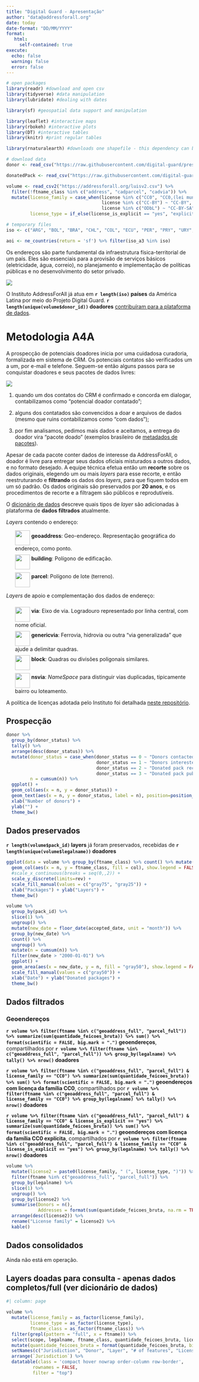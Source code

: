 ```yaml
---
title: "Digital Guard - Apresentação"
author: "data@addressforall.org"
date: today
date-format: "DD/MM/YYYY"
format:
   html:
     self-contained: true
execute:
  echo: false
  warning: false
  error: false
---
```


```r
# open packages
library(readr) #download and open csv
library(tidyverse) #data manipulation
library(lubridate) #dealing with dates

library(sf) #geospatial data support and manipulation

library(leaflet) #interactive maps
library(rbokeh) #interactive plots
library(DT) #interactive tables
library(knitr) #print regular tables

library(rnaturalearth) #downloads one shapefile - this dependency can be removed by downloading data from another directory

# download data
donor <- read_csv("https://raw.githubusercontent.com/digital-guard/preserv-BR/main/data/donor.csv")

donatedPack <- read_csv("https://raw.githubusercontent.com/digital-guard/preserv-BR/main/data/donatedPack.csv")

volume <- read_csv2("https://addressforall.org/luisv2.csv") %>%
  filter(!ftname_class %in% c("address", "cadparcel", "cadvia")) %>%
  mutate(license_family = case_when(license %in% c("CC0", "CC0,(lei municipal)", "CC0; (non-standard)") ~ "CC0",
                                    license %in% c("CC-BY") ~ "CC-BY",
                                    license %in% c("ODbL") ~ "CC-BY-SA"),
         license_type = if_else(license_is_explicit == "yes", "explicit", "implicit"))

# temporary files
iso <- c("ARG", "BOL", "BRA", "CHL", "COL", "ECU", "PER", "PRY", "URY", "VEN") #"GUF",

aoi <- ne_countries(return = 'sf') %>% filter(iso_a3 %in% iso)
```

Os endereços são parte fundamental da infraestrutura física-territorial de um país. Eles são essenciais para a provisão de serviços básicos (eletricidade, água, correio), no planejamento e implementação de políticas públicas e no desenvolvimento do setor privado.

<img align="center" src="../_assets/AML-parceiros2022.png">

O Instituto AddressForAll já atua em **`r length(iso)` países** da América Latina por meio do Projeto Digital Guard. **`r length(unique(volume$donor_id))` doadores** [contribuíram para a plataforma de dados](https://addressforall.org/teste2/).

<!--
{r}
# mapa da área de atuação
leaflet() %>%
  addTiles() %>%
  addPolygons(data = aoi,
              stroke = 0,
              fillColor = "yellow",
              opacity = 1#,
              #popup = aoi$name#,
              #highlightOptions = highlightOptions(stroke = 1,
              #                                    color = "black",
              #                                    bringToFront = FALSE)
              )

-->

# Metodologia A4A

A prospecção de potenciais doadores inicia por uma cuidadosa curadoria, formalizada em sistema de CRM. Os potenciais contatos são verificados um a um, por e-mail e telefone. Seguem-se então alguns passos para se conquistar doadores e seus pacotes de dados livres:

<img align="center" src="../_assets/A4A_method-funilDoacoes2022-06.png">

1. quando um dos contatos do CRM é confirmado e concorda em dialogar, contabilizamos como "potencial doador contatado";

2. alguns dos contatados são convencidos a doar e arquivos de dados (mesmo que ruins contabilizamos como "com dados");

3. por fim analisamos, pedimos mais dados e aceitamos, a entrega do doador vira "pacote doado" (exemplos brasileiro de [metadados de pacotes](https://github.com/digital-guard/preserv-BR)).

Apesar de cada pacote conter dados de interesse da AddressForAll, o doador é livre para entregar seus dados oficiais misturados a outros dados, e no formato desejado. A equipe técnica efetua então um **recorte** sobre os dados originais, elegendo um ou mais *layers* para esse recorte, e então reestruturando e **filtrando** os dados dos *layers*, para que fiquem todos em um só padrão. Os dados originais são preservados por **20 anos**, e os procedimentos de recorte e a filtragem são públicos e reprodutíveis.

O [dicionário de dados](https://github.com/digital-guard/preserv/blob/main/docs/pt/ftypes.md) descreve quais tipos de *layer* são adicionadas à plataforma de **dados filtrados** atualmente.

<p><i>Layers</i> contendo o endereço:
<ul style="list-style-type:none;" dir="auto">
<li><img src="https://raw.githubusercontent.com/digital-guard/preserv/main/docs/assets/layerIcon-geoaddress.png" align="middle" width="40" style="max-width: 100%;"> <strong>geoaddress</strong>: Geo-endereço. Representação geográfica do endereço, como ponto.</li>
<li><img src="https://raw.githubusercontent.com/digital-guard/preserv/main/docs/assets/layerIcon-building.png" align="middle" width="40" style="max-width: 100%; padding-top: 6pt;"> <strong>building</strong>: Polígono de edificação.</li>
<li><img src="https://raw.githubusercontent.com/digital-guard/preserv/main/docs/assets/layerIcon-parcel.png" align="middle" width="40" style="max-width: 100%; padding-top: 6pt;"> <strong>parcel</strong>: Polígono de lote (terreno).</li>
</ul>
</p>

<p><i>Layers</i> de apoio e complementação dos dados de endereço:
<ul style="list-style-type:none;" dir="auto">
<li><img src="https://raw.githubusercontent.com/digital-guard/preserv/main/docs/assets/layerIcon-via.png" align="middle" width="40" style="max-width: 100%; padding-top: 6pt;"> <strong>via</strong>: Eixo de via. Logradouro representado por linha central, com nome oficial.</li>
<li><img src="https://raw.githubusercontent.com/digital-guard/preserv/main/docs/assets/layerIcon-genericVia.png" align="middle" width="40" style="max-width: 100%; padding-top: 6pt;"> <strong>genericvia</strong>: Ferrovia, hidrovia ou outra "via generalizada" que ajude a delimitar quadras. </li>
<li><img src="https://raw.githubusercontent.com/digital-guard/preserv/main/docs/assets/layerIcon-namedZone.png" align="middle" width="40" style="max-width: 100%; padding-top: 6pt;"> <strong>block</strong>: Quadras ou divisões poligonais similares.</li>
<li><img src="https://raw.githubusercontent.com/digital-guard/preserv/main/docs/assets/layerIcon-namedZone.png" align="middle" width="40" style="max-width: 100%; padding-top: 6pt;"> <strong>nsvia</strong>: <em>NameSpace</em> para distinguir vias duplicadas, tipicamente bairro ou loteamento.</li>
</ul>
</p>

A política de licenças adotada pelo Instituto foi detalhada [neste repositório](https://github.com/digital-guard/licenses).

## Prospecção

```r
donor %>%
  group_by(donor_status) %>%
  tally() %>%
  arrange(desc(donor_status)) %>%
  mutate(donor_status = case_when(donor_status == 0 ~ "Donors contacted",
                                  donor_status == 1 ~ "Donors interested in collaborating",
                                  donor_status == 2 ~ "Donated pack received",
                                  donor_status == 3 ~ "Donated pack published"),
         n = cumsum(n)) %>%
  ggplot() +
  geom_col(aes(x = n, y = donor_status)) +
  geom_text(aes(x = n, y = donor_status, label = n), position=position_stack(vjust=0.5), col = "white") +
  xlab("Number of donors") +
  ylab("") +
  theme_bw()
```

## Dados preservados

**`r length(volume$pack_id)` layers** já foram preservados, recebidas de **`r length(unique(volume$legalname))` doadores**

```r
ggplot(data = volume %>% group_by(ftname_class) %>% count() %>% mutate(col = if_else(ftname_class %in% c("building", "geoaddress", "parcel"), TRUE, FALSE))) +
  geom_col(aes(x = n, y = ftname_class, fill = col), show.legend = FALSE) +
  #scale_x_continuous(breaks = seq(0,,2)) +
  scale_y_discrete(limits=rev) +
  scale_fill_manual(values = c("gray75", "gray25")) +
  xlab("Packages") + ylab("Layers") +
  theme_bw()
```

```r
volume %>%
  group_by(pack_id) %>%
  slice(1) %>%
  ungroup() %>%
  mutate(new_date = floor_date(accepted_date, unit = "month")) %>%
  group_by(new_date) %>%
  count() %>%
  ungroup() %>%
  mutate(n = cumsum(n)) %>%
  filter(new_date > "2000-01-01") %>%
  ggplot() +
  geom_area(aes(x = new_date, y = n, fill = "gray50"), show.legend = FALSE) +
  scale_fill_manual(values = c("gray50")) +
  xlab("Date") + ylab("Donated packages") +
  theme_bw()
```

## Dados filtrados

### Geoendereços

**`r volume %>% filter(ftname %in% c("geoaddress_full", "parcel_full")) %>% summarize(sum(quantidade_feicoes_bruta)) %>% sum() %>% format(scientific = FALSE, big.mark = ".")` geoendereços**, compartilhados por **`r volume %>% filter(ftname %in% c("geoaddress_full", "parcel_full")) %>% group_by(legalname) %>% tally() %>% nrow()` doadores**

**`r volume %>% filter(ftname %in% c("geoaddress_full", "parcel_full") & license_family == "CC0") %>% summarize(sum(quantidade_feicoes_bruta)) %>% sum() %>% format(scientific = FALSE, big.mark = ".")` geoendereços com licença da família CC0**, compartilhados por **`r volume %>% filter(ftname %in% c("geoaddress_full", "parcel_full") & license_family == "CC0") %>% group_by(legalname) %>% tally() %>% nrow()` doadores**

**`r volume %>% filter(ftname %in% c("geoaddress_full", "parcel_full") & license_family == "CC0" & license_is_explicit == "yes") %>% summarize(sum(quantidade_feicoes_bruta)) %>% sum() %>% format(scientific = FALSE, big.mark = ".")` geoendereços com licença da família CC0 explícita**, compartilhados por **`r volume %>% filter(ftname %in% c("geoaddress_full", "parcel_full") & license_family == "CC0" & license_is_explicit == "yes") %>% group_by(legalname) %>% tally() %>% nrow()` doadores**

```r
volume %>%
  mutate(license2 = paste0(license_family, " (", license_type, ")")) %>%
  filter(ftname %in% c("geoaddress_full", "parcel_full")) %>%
  group_by(legalname) %>%
  slice(1) %>%
  ungroup() %>%
  group_by(license2) %>%
  summarise(Donors = n(),
            Addresses = format(sum(quantidade_feicoes_bruta, na.rm = TRUE), big.mark = ".")) %>%
  arrange(desc(license2)) %>%
  rename("License family" = license2) %>%
  kable()
```

## Dados consolidados

Ainda não está em operação.

## Layers doadas para consulta - apenas dados completos/full (ver dicionário de dados)

```r
#| column: page

volume %>%
  mutate(license_family = as_factor(license_family),
         license_type = as_factor(license_type),
         ftname_class = as_factor(ftname_class)) %>%
  filter(grepl(pattern = "full", x = ftname)) %>%
  select(scope, legalname, ftname_class, quantidade_feicoes_bruta, license_family, license_type) %>%
  mutate(quantidade_feicoes_bruta = format(quantidade_feicoes_bruta, big.mark = ".")) %>%
  setNames(c("Jurisdiction", "Donor", "Layer", "# of features", "License family", "License type")) %>%
  arrange(`Jurisdiction`) %>%
  datatable(class = 'compact hover nowrap order-column row-border',
          rownames = FALSE,
          filter = "top")
```
